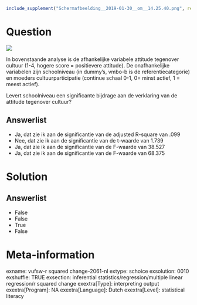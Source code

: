 ```r
include_supplement("Schermafbeelding__2019-01-30__om__14.25.40.png", recursive = TRUE)
```

Question
========
![](Schermafbeelding__2019-01-30__om__14.25.40.png)
  
In bovenstaande analyse is de afhankelijke variabele attitude tegenover
cultuur (1-4, hogere score = positievere attitude). De onafhankelijke
variabelen zijn schoolniveau (in dummy’s, vmbo-b is de
referentiecategorie) en moeders cultuurparticipatie (continue schaal
0-1, 0= minst actief, 1 = meest actief).  
  
Levert schoolniveau een significante bijdrage aan de verklaring van de
attitude tegenover cultuur?

Answerlist
----------
* Ja, dat zie ik aan de significantie van de adjusted R-square van .099
* Nee, dat zie ik aan de significantie van de t-waarde van 1.739
* Ja, dat zie ik aan de significantie van de F-waarde van 38.527
* Ja, dat zie ik aan de significantie van de F-waarde van 68.375

Solution
========










Answerlist
----------
* False
* False
* True
* False

Meta-information
================
exname: vufsw-r squared change-2061-nl
extype: schoice
exsolution: 0010
exshuffle: TRUE
exsection: inferential statistics/regression/multiple linear regression/r squared change
exextra[Type]: interpreting output
exextra[Program]: NA
exextra[Language]: Dutch
exextra[Level]: statistical literacy

